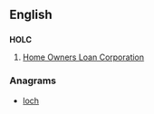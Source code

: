 ==English==

==={{initialism-old|en}}===
'''HOLC'''
# {{context|US|lang=en}} [[w:Home Owners Loan Corporation|Home Owners Loan Corporation]]

===Anagrams===
* [[loch#English|loch]]